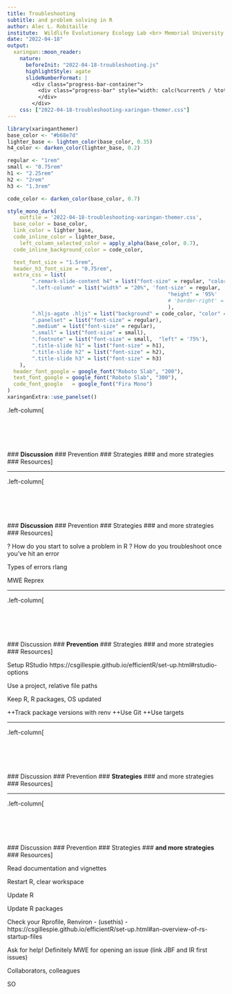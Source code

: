 ```yaml
---
title: Troubleshooting
subtitle: and problem solving in R
author: Alec L. Robitaille
institute:  Wildlife Evolutionary Ecology Lab <br> Memorial University
date: "2022-04-18"
output: 
  xaringan::moon_reader:
    nature:
      beforeInit: "2022-04-18-troubleshooting.js"
      highlightStyle: agate
      slideNumberFormat: |
        <div class="progress-bar-container">
          <div class="progress-bar" style="width: calc(%current% / %total% * 100%);">
          </div>
        </div>
    css: ["2022-04-18-troubleshooting-xaringan-themer.css"]
---
```


```r
library(xaringanthemer)
base_color <- "#b68e7d"
lighter_base <- lighten_color(base_color, 0.35)
h4_color <- darken_color(lighter_base, 0.2)

regular <- "1rem"
small <- "0.75rem"
h1 <- "2.25rem"
h2 <- "2rem"
h3 <- "1.3rem"

code_color <- darken_color(base_color, 0.7)

style_mono_dark(
	outfile = '2022-04-18-troubleshooting-xaringan-themer.css',
  base_color = base_color,
  link_color = lighter_base,
  code_inline_color = lighter_base,
	left_column_selected_color = apply_alpha(base_color, 0.7),
  code_inline_background_color = code_color,

  text_font_size = "1.5rem",
  header_h3_font_size = "0.75rem",
  extra_css = list(
		".remark-slide-content h4" = list("font-size" = regular, "color" = h4_color),
		".left-column" = list("width" = "20%", 'font-size' = regular,
													"height" = '95%'
													# 'border-right' = '0.1px solid var(--link-color)'
													),
		".hljs-agate .hljs" = list("background" = code_color, "color" = lighter_base),
		".panelset" = list("font-size" = regular),
		".medium" = list("font-size" = regular),
		".small" = list("font-size" = small),
		".footnote" = list("font-size" = small,  "left" = '75%'),
		".title-slide h1" = list("font-size" = h1),
		".title-slide h2" = list("font-size" = h2),
		".title-slide h3" = list("font-size" = h3)
	),
  header_font_google = google_font("Roboto Slab", "200"),
  text_font_google = google_font("Roboto Slab", "300"),
  code_font_google   = google_font("Fira Mono")
)
xaringanExtra::use_panelset()
```






.left-column[
<br><br><br><br><br><br>
### **Discussion**
### Prevention
### Strategies
### and more strategies
### Resources
]


---

.left-column[
<br><br><br><br><br><br>
### **Discussion**
### Prevention
### Strategies
### and more strategies
### Resources
]


? How do you start to solve a problem in R
? How do you troubleshoot once you've hit an error

Types of errors
rlang

MWE
Reprex



---

.left-column[
<br><br><br><br><br><br>
### Discussion
### **Prevention**
### Strategies
### and more strategies
### Resources
]


Setup
RStudio https://csgillespie.github.io/efficientR/set-up.html#rstudio-options 

Use a project, relative file paths

Keep R, R packages, OS updated

++Track package versions with renv
++Use Git
++Use targets

---


.left-column[
<br><br><br><br><br><br>
### Discussion
### Prevention
### **Strategies**
### and more strategies
### Resources
]

---

.left-column[
<br><br><br><br><br><br>
### Discussion
### Prevention
### Strategies
### **and more strategies**
### Resources
]

Read documentation and vignettes

Restart R, clear workspace

Update R 

Update R packages

Check your Rprofile, Renviron 
- (usethis) 
- https://csgillespie.github.io/efficientR/set-up.html#an-overview-of-rs-startup-files

Ask for help! 
Definitely MWE for opening an issue
(link JBF and IR first issues)

Collaborators, colleagues

SO

